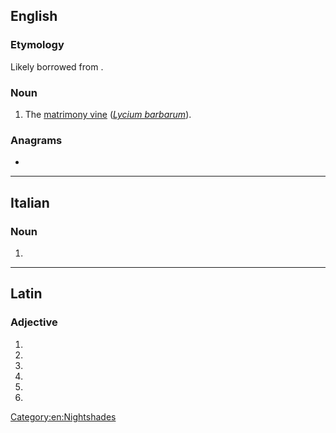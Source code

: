 {{also|Murali}}
==English==

===Etymology===
{{dercat|en|dra-pro}}
Likely borrowed from {{bor|en|ta|முளரி|t=bramble}}.

===Noun===
{{en-noun|?}}

# The [[matrimony vine]] (''[[Lycium barbarum]]'').

===Anagrams===
* {{anagrams|en|a=ailmru|Amirul|Urmila|ramuli|uramil}}

[[Category:en:Nightshades]]

----

==Italian==

===Noun===
{{head|it|noun form|g=f}}

# {{plural of|it|murale}}

----

==Latin==

===Adjective===
{{la-adj-form|mūrālī}}

# {{inflection of|la|mūrālis||dat|m|s}}
# {{inflection of|la|mūrālis||dat|f|s}}
# {{inflection of|la|mūrālis||dat|n|s}}
# {{inflection of|la|mūrālis||abl|m|s}}
# {{inflection of|la|mūrālis||abl|n|s}}
# {{inflection of|la|mūrālis||abl|f|s}}